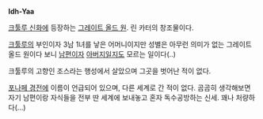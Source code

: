 '''Idh-Yaa'''

[[크툴루 신화]]에 등장하는 [[그레이트 올드 원]]. 린 카터의 창조물이다.

[[크툴루]]의 부인이자 3남 1녀를 낳은 어머니이지만 성별은 아무런 의미가 없는 그레이트 올드 원이다 보니 [[남편]]이자 [[아버지]]일지도 모르는 일이다(..)

크툴루의 고향인 조스라는 행성에서 살았으며 그곳을 벗어난 적이 없다.

[[포나페 경전]]에 이름이 언급되어 있으며, 다른 세계로 간 적이 없다. 곰곰히 생각해보면 자기 남편이랑 자식들을 전부 딴 세계에 보내놓고 혼자 독수공방하는 신세. 꽤나 처량하다(...)

